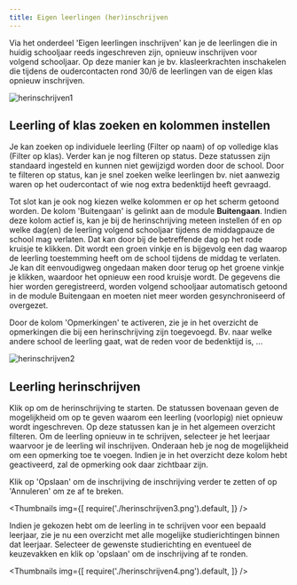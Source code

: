 ```yaml
---
title: Eigen leerlingen (her)inschrijven
---
```


Via het onderdeel 'Eigen leerlingen inschrijven' kan je de leerlingen die in huidig schooljaar reeds ingeschreven zijn, opnieuw inschrijven voor volgend schooljaar. Op deze manier kan je bv. klasleerkrachten inschakelen die tijdens de oudercontacten rond 30/6 de leerlingen van de eigen klas opnieuw inschrijven. 

![herinschrijven1](./herinschrijven1.png)

## Leerling of klas zoeken en kolommen instellen

Je kan zoeken op individuele leerling (Filter op naam) of op volledige klas (Filter op klas). Verder kan je nog filteren op status. Deze statussen zijn standaard ingesteld en kunnen niet gewijzigd worden door de school. Door te filteren op status, kan je snel zoeken welke leerlingen bv. niet aanwezig waren op het oudercontact of wie nog extra bedenktijd heeft gevraagd. 

Tot slot kan je ook nog kiezen welke kolommen er op het scherm getoond worden. De kolom 'Buitengaan' is gelinkt aan de module **Buitengaan**. Indien deze kolom actief is, kan je bij de herinschrijving meteen instellen óf en op welke dag(en) de leerling volgend schooljaar tijdens de middagpauze de school mag verlaten. Dat kan door bij de betreffende dag op het rode kruisje te klikken. Dit wordt een groen vinkje en is bijgevolg een dag waarop de leerling toestemming heeft om de school tijdens de middag te verlaten. Je kan dit eenvoudigweg ongedaan maken door terug op het groene vinkje je klikken, waardoor het opnieuw een rood kruisje wordt. De gegevens die hier worden geregistreerd, worden volgend schooljaar automatisch getoond in de module Buitengaan en moeten niet meer worden gesynchroniseerd of overgezet. 

Door de kolom 'Opmerkingen' te activeren, zie je in het overzicht de opmerkingen die bij een herinschrijving zijn toegevoegd. Bv. naar welke andere school de leerling gaat, wat de reden voor de bedenktijd is, ... 

![herinschrijven2](./herinschrijven2.png)

## Leerling herinschrijven

Klik op <LegacyAction img="wijzig.png" /> om de herinschrijving te starten. De statussen bovenaan geven de mogelijkheid om op te geven waarom een leerling (voorlopig) niet opnieuw wordt ingeschreven. Op deze statussen kan je in het algemeen overzicht filteren. Om de leerling opnieuw in te schrijven, selecteer je het leerjaar waarvoor je de leerling wil inschrijven.
Onderaan heb je nog de mogelijkheid om een opmerking toe te voegen. Indien je in het overzicht deze kolom hebt geactiveerd, zal de opmerking ook daar zichtbaar zijn. 

Klik op 'Opslaan' om de inschrijving de inschrijving verder te zetten of op 'Annuleren' om ze af te breken.

<Thumbnails img={[
    require('./herinschrijven3.png').default, 
]} />

Indien je gekozen hebt om de leerling in te schrijven voor een bepaald leerjaar, zie je nu een overzicht met alle mogelijke studierichtingen binnen dat leerjaar. Selecteer de gewenste studierichting en eventueel de keuzevakken en klik op 'opslaan' om de inschrijving af te ronden.   

<Thumbnails img={[
    require('./herinschrijven4.png').default, 
]} />


